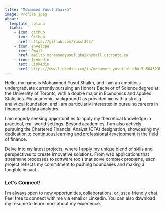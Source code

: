 ```yaml
---
title: "Mohammed Yusuf Shaikh"
image: Profile.jpeg
about:
  template: solana
  links:
    - icon: github
      text: Github
      href: https://github.com/Yusuf365/
    - icon: envelope
      text: Email
      href: mailto:mohammedyusuf.shaikh@mail.utoronto.ca
    - icon: linkedin
      text: Linkedin
      href: https://www.linkedin.com/in/mohammed-yusuf-shaikh-5b564323b
---
```


<style>
p {
  margin-bottom: 10px;
}
</style>

Hello, my name is Mohammed Yusuf Shaikh, and I am an ambitious undergraduate currently pursuing an Honors Bachelor of Science degree at the University of Toronto, with a double major in Economics and Applied Statistics. My academic background has provided me with a strong analytical foundation, and I am particularly interested in pursuing careers in finance and data analytics. 

I am eagerly seeking opportunities to apply my theoretical knowledge in practical, real-world settings. Beyond academics, I am also actively pursuing the Chartered Financial Analyst (CFA) designation, showcasing my dedication to continuous learning and professional development in the field of finance.

Delve into my latest projects, where I apply my unique blend of skills and perspectives to create innovative solutions. From web applications that streamline processes to software tools that solve complex problems, each project reflects my commitment to pushing boundaries and making a tangible impact.


### Let's Connect!

I'm always open to new opportunities, collaborations, or just a friendly chat. Feel free to connect with me via email or Linkedin. You can also download my resume to learn more about my experience.

